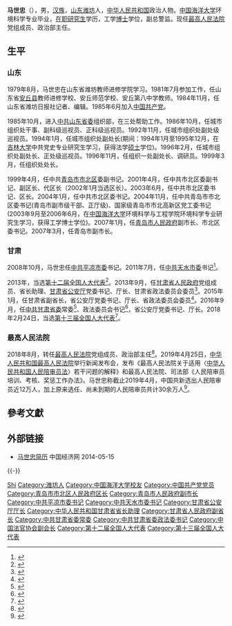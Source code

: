 {{他用
|subject=最高人民法院政治部主任
|other=其他同名人物
|马世忠
}}

'''马世忠'''（{{bd|1962年|4月|}}），男，[[汉族|汉族]]，[[山东|山东]][[潍坊|潍坊]]人，[[中华人民共和国|中华人民共和国]]政治人物。[[中国海洋大学|中国海洋大学]]环境科学专业毕业，[[在职研究生|在职研究生]]学历，工学[[博士|博士]]学位，副总警监。现任[[中华人民共和国最高人民法院|最高人民法院]]党组成员、政治部主任。

== 生平 ==
=== 山东 ===
1979年8月，马世忠在山东省潍坊教师进修学院学习。1981年7月参加工作，任山东省[[安丘县|安丘县]]教师进修学校、安丘师范学校、安丘第八中学教师。1984年11月，任山东省潍坊日报社记者、编辑。1985年6月加入[[中国共产党|中国共产党]]。

1985年10月，进入[[中共山东省委|中共山东省委]]组织部，在三处帮助工作。1986年10月，任城市组织处干事、副科级巡视员、正科级巡视员。1992年11月，任城市组织处副处级巡视员。1994年1月，任城市组织处副处长(期间：1994年1月至1995年12月，在[[吉林大学|吉林大学]]中共党史专业研究生学习，获得法学[[硕士|硕士]]学位)。1996年2月，任城市组织处副处长、正处级巡视员。1996年11月，任组织一处副处长、调研员。1999年3月，任组织处处长。

1999年4月，任中共[[青岛市|青岛市]][[市北区|市北区]]委副书记。2001年4月，任中共市北区委副书记、副区长、代区长（2002年1月当选区长）。2003年6月，任中共市北区委书记、区长。2004年1月，任中共市北区委书记。2004年11月，任中共青岛市市北区委书记(青岛市副市级干部、正厅级)、国家级青岛市市北高新区党工委书记(2003年9月至2006年6月，在[[中国海洋大学|中国海洋大学]]环境科学与工程学院环境科学专业研究生学习，获得工学博士学位)。2007年1月，任[[青岛市人民政府|青岛市人民政府]]副市长、市北区委书记。2007年3月，任青岛市副市长。

=== 甘肃 ===
2008年10月，马世忠任[[中共平凉市委|中共平凉市委]]书记。2011年7月，任[[中共天水市委|中共天水市委]]书记<ref>{{cite web|url=http://district.ce.cn/newarea/sddy/201309/29/t20130929_1566917.shtml|title=天水市委书记马世忠接替罗笑虎任甘肃省公安厅厅长|publisher=中国经济网|accessdate=2013-09-29|archive-date=2013-12-13|archive-url=https://web.archive.org/web/20131213003304/http://district.ce.cn/newarea/sddy/201309/29/t20130929_1566917.shtml|dead-url=no}}</ref>。

2013年，当选[[第十二届全国人大代表|第十二届全国人大代表]]<ref>{{cite news|title=全国人大代表信息-马世忠|url= http://210.82.31.1:8084/delegate/viewDelegate.action?dbid=122502|accessdate=2013-04-05|newspaper=全国人大网|archive-url=https://web.archive.org/web/20140814054645/http://www.npc.gov.cn/delegate/viewDelegate.action?dbid=122502|archive-date=2014-08-14|dead-url=yes}}</ref>。2013年9月，任[[甘肃省人民政府|甘肃省人民政府]]党组成员、省长助理、[[甘肃省公安厅|甘肃省公安厅]]党委书记、厅长、甘肃省政法委员会委员<ref>{{cite web|accessdate=2014-06-28|url=http://district.ce.cn/newarea/sddy/201310/07/t20131007_1582893.shtml|title=马世忠任甘肃省长助理|publisher=中国经济网|archive-date=2014-07-15|archive-url=https://web.archive.org/web/20140715190100/http://district.ce.cn/newarea/sddy/201310/07/t20131007_1582893.shtml|dead-url=no}}</ref>。2015年1月，任甘肃省副省长，省公安厅党委书记、厅长、省政法委员会委员<ref>{{cite news|title=马世忠任甘肃省副省长|url=http://renshi.people.com.cn/n/2015/0126/c139617-26451047.html|accessdate=2015-02-14|newspaper=人民网|archive-date=2015-02-14|archive-url=https://web.archive.org/web/20150214151657/http://renshi.people.com.cn/n/2015/0126/c139617-26451047.html|dead-url=no}}</ref>。2016年9月，任[[中共甘肃省委|中共甘肃省委]]常委<ref>{{cite web|accessdate=2016-09-09|url=http://district.ce.cn/newarea/sddy/201609/10/t20160910_15783882.shtml|title=甘肃省副省长、省公安厅厅长马世忠任省委常委|publisher=中国经济网|archive-date=2016-09-11|archive-url=https://web.archive.org/web/20160911184844/http://district.ce.cn/newarea/sddy/201609/10/t20160910_15783882.shtml|dead-url=no}}</ref>、政法委员会书记<ref>{{cite web|url=http://www.thepaper.cn/newsDetail_forward_1529016|title=甘肃新任省委常委马世忠兼任政法委书记，泽巴足不再担任|publisher=澎湃新闻|accessdate=2016-09-14|archive-date=2016-09-15|archive-url=https://web.archive.org/web/20160915212124/http://www.thepaper.cn/newsDetail_forward_1529016|dead-url=no}}</ref>，省公安厅党委书记、厅长。2018年2月24日，当选[[第十三届全国人大代表|第十三届全国人大代表]]<ref>{{Cite web|title=（受权发布）中华人民共和国第十三届全国人民代表大会代表名单-中新网|url=http://www.chinanews.com/gn/2018/02-25/8453959.shtml|accessdate=2021-02-13|work=中新网}}</ref>。

=== 最高人民法院 ===
2018年8月，转任[[中华人民共和国最高人民法院|最高人民法院]]党组成员、政治部主任<ref>{{cite news|title=马世忠任最高人民法院政治部主任 前任徐家新已赴吉林任职|url=http://district.ce.cn/newarea/sddy/201808/17/t20180817_30060784.shtml|accessdate=2018-08-17|newspaper=中国经济网|archive-date=2018-08-17|archive-url=https://web.archive.org/web/20180817193320/http://district.ce.cn/newarea/sddy/201808/17/t20180817_30060784.shtml|dead-url=no}}</ref>。2019年4月25日，[[中华人民共和国最高人民法院|中华人民共和国最高人民法院]]举行新闻发布会，发布《最高人民法院关于适用〈[[中华人民共和国人民陪审员法|中华人民共和国人民陪审员法]]〉若干问题的解释》和最高人民法院、司法部《人民陪审员培训、考核、奖惩工作办法》。马世忠称截止2019年4月，中国共新选出人民陪审员近12万人，加上原来选任、尚未到期的人民陪审员共计30余万人<ref>{{Cite web|title=最高法：全国人民陪审员已达30余万人|url=http://www.chinanews.com/gn/2019/04-25/8820107.shtml|accessdate=2021-02-13|work=中新网}}</ref>。

== 參考文獻 ==
{{reflist}}

== 外部链接 ==
* [http://district.ce.cn/newarea/sddy/201310/07/t20131007_1582893.shtml 马世忠简历] {{Wayback|url=http://district.ce.cn/newarea/sddy/201310/07/t20131007_1582893.shtml |date=20140517164849 }} 中国经济网 2014-05-15

{{-}}
{{start box}}
{{s-legal|prc-cour}}
{{s-before|[[徐家新|徐家新]]}}
{{s-title|[[中华人民共和国最高人民法院|最高人民法院]]政治部主任|2018年8月-}}
{{s-inc}}
{{s-ppo|cpc}}
{{s-before|[[泽巴足|泽巴足]]}}
{{s-title|[[中国共产党甘肃省委员会|中国共产党甘肃省委员会]]政法委员会书记|2016年9月－2018年8月}}
{{s-after|[[胡焯|胡焯]]}}
{{s-before|[[张景辉_(1954年)|张景辉]]}}
{{s-title|[[中国共产党天水市委员会|中国共产党天水市委员会]]书记|2011年7月－2013年9月}}
{{s-after|[[王锐_(1963年10月)|王锐]]}}
{{s-before|[[马学军|马学军]]}}
{{s-title|[[中国共产党平凉市委员会|中国共产党平凉市委员会]]书记|2008年10月－2011年7月}}
{{s-after|[[陈伟_(官员)|陈伟]]}}
{{s-gov|prc}}
{{s-before|[[罗笑虎|罗笑虎]]}}
{{s-title|[[甘肃省公安厅|甘肃省公安厅]]厅长|2013年9月－2018年1月}}
{{s-after|[[余建|余建]]}}
{{end box}}

{{Navboxes 
| title  = 马世忠在[[中国法官协会|中国法官协会]]的职务
| list1  =
{{中国法官协会第六届理事会}}
}}

{{Authority control}}
{{DEFAULTSORT:Ma马}}
[[Category:马姓|Shi]]
[[Category:潍坊人|Category:潍坊人]]
[[Category:中国海洋大学校友|Category:中国海洋大学校友]]
[[Category:中国共产党党员|Category:中国共产党党员]]
[[Category:青岛市市北区人民政府区长|Category:青岛市市北区人民政府区长]]
[[Category:青岛市人民政府副市长|Category:青岛市人民政府副市长]]
[[Category:中共平凉市委书记|Category:中共平凉市委书记]]
[[Category:中共天水市委书记|Category:中共天水市委书记]]
[[Category:甘肃省公安厅厅长|Category:甘肃省公安厅厅长]]
[[Category:中华人民共和国甘肃省省长助理|Category:中华人民共和国甘肃省省长助理]]
[[Category:甘肃省人民政府副省长|Category:甘肃省人民政府副省长]]
[[Category:中共甘肃省委常委|Category:中共甘肃省委常委]]
[[Category:中共甘肃省委政法委书记|Category:中共甘肃省委政法委书记]]
[[Category:中国法官协会副会长|Category:中国法官协会副会长]]
[[Category:第十二届全国人大代表|Category:第十二届全国人大代表]]
[[Category:第十三届全国人大代表|Category:第十三届全国人大代表]]